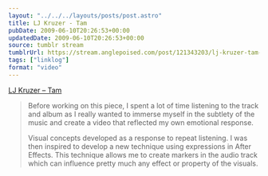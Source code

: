 ```yaml
---
layout: "../../../layouts/posts/post.astro"
title: LJ Kruzer - Tam
pubDate: 2009-06-10T20:26:53+00:00
updatedDate: 2009-06-10T20:26:53+00:00
source: tumblr stream
tumblrUrl: https://stream.anglepoised.com/post/121343203/lj-kruzer-tam-before-working-on-this-piece-i
tags: ["linklog"]
format: "video"
---
```



<Vimeo id="https://vimeo.com/4962561" />

[LJ Kruzer &#8211; Tam][1]

> Before working on this piece, I spent a lot of time listening to the track and album as I really wanted to immerse myself in the subtlety of the music and create a video that reflected my own emotional response.
>
> Visual concepts developed as a response to repeat listening. I was then inspired to develop a new technique using expressions in After Effects. This technique allows me to create markers in the audio track which can influence pretty much any effect or property of the visuals.

[1]: http://vimeo.com/4962561
